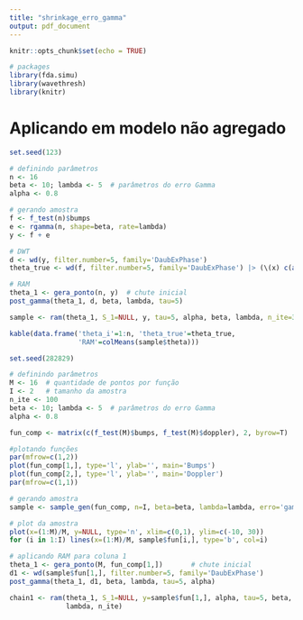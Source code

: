 ```yaml
---
title: "shrinkage_erro_gamma"
output: pdf_document
---
```


```r
knitr::opts_chunk$set(echo = TRUE)

# packages
library(fda.simu)
library(wavethresh)
library(knitr)
```

# Aplicando em modelo não agregado
```r
set.seed(123)

# definindo parâmetros
n <- 16
beta <- 10; lambda <- 5  # parâmetros do erro Gamma
alpha <- 0.8

# gerando amostra
f <- f_test(n)$bumps
e <- rgamma(n, shape=beta, rate=lambda)
y <- f + e

# DWT
d <- wd(y, filter.number=5, family='DaubExPhase')
theta_true <- wd(f, filter.number=5, family='DaubExPhase') |> (\(x) c(accessC(x, lev=0), x$D))()

# RAM
theta_1 <- gera_ponto(n, y)  # chute inicial
post_gamma(theta_1, d, beta, lambda, tau=5)

sample <- ram(theta_1, S_1=NULL, y, tau=5, alpha, beta, lambda, n_ite=30000)

kable(data.frame('theta_i'=1:n, 'theta_true'=theta_true,
                 'RAM'=colMeans(sample$theta)))
``` 


```r
set.seed(282829)

# definindo parâmetros
M <- 16  # quantidade de pontos por função
I <- 2   # tamanho da amostra
n_ite <- 100
beta <- 10; lambda <- 5  # parâmetros do erro Gamma
alpha <- 0.8

fun_comp <- matrix(c(f_test(M)$bumps, f_test(M)$doppler), 2, byrow=T)

#plotando funções
par(mfrow=c(1,2))
plot(fun_comp[1,], type='l', ylab='', main='Bumps')
plot(fun_comp[2,], type='l', ylab='', main='Doppler')
par(mfrow=c(1,1))

# gerando amostra
sample <- sample_gen(fun_comp, n=I, beta=beta, lambda=lambda, erro='gamma')

# plot da amostra
plot(x=(1:M)/M, y=NULL, type='n', xlim=c(0,1), ylim=c(-10, 30))
for (i in 1:I) lines(x=(1:M)/M, sample$fun[i,], type='b', col=i)

# aplicando RAM para coluna 1
theta_1 <- gera_ponto(M, fun_comp[1,])       # chute inicial
d1 <- wd(sample$fun[1,], filter.number=5, family='DaubExPhase')
post_gamma(theta_1, d1, beta, lambda, tau=5, alpha)

chain1 <- ram(theta_1, S_1=NULL, y=sample$fun[1,], alpha, tau=5, beta,
              lambda, n_ite)

```





